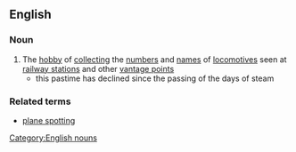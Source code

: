 ==English==
===Noun===
{{wikipedia}}
#The [[hobby]] of [[collecting]] the [[number]]s and [[name]]s of [[locomotive]]s seen at [[railway station]]s and other [[vantage point]]s
#* this pastime has declined since the passing of the days of steam
===Related terms===
*[[plane spotting]]
[[Category:English nouns]]